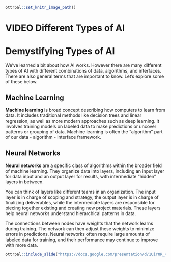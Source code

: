 
```r
ottrpal::set_knitr_image_path()
```

# VIDEO Different Types of AI

# Demystifying Types of AI

We've learned a bit about how AI works. However there are many different types of AI with different combinations of data, algorithms, and interfaces. There are also general terms that are important to know. Let's explore some of these below.

## Machine Learning 

**Machine learning** is broad concept describing how computers to learn from data. It includes traditional methods like decision trees and linear regression, as well as more modern approaches such as deep learning. It involves training models on labeled data to make predictions or uncover patterns or grouping of data. Machine learning is often the "algorithm" part of our data - algorithm - interface framework.

## Neural Networks

**Neural networks** are a specific class of algorithms within the broader field of machine learning. They organize data into layers, including an input layer for data input and an output layer for results, with intermediate "hidden" layers in between. 

You can think of layers like different teams in an organization. The input layer is in charge of scoping and strategy, the output layer is in charge of finalizing deliverables, while the intermediate layers are responsible for piecing together existing and creating new project materials. These layers help neural networks understand hierarchical patterns in data. 

The connections between nodes have weights that the network learns during training. The network can then adjust these weights to minimize errors in predictions. Neural networks often require large amounts of labeled data for training, and their performance may continue to improve with more data.

```r
ottrpal::include_slide("https://docs.google.com/presentation/d/1UiYOR_4a68524XsCv-f950n_CfbyNJVez2KdAjq2ltU/edit#slide=id.g2a694e3cce9_0_0")
```
